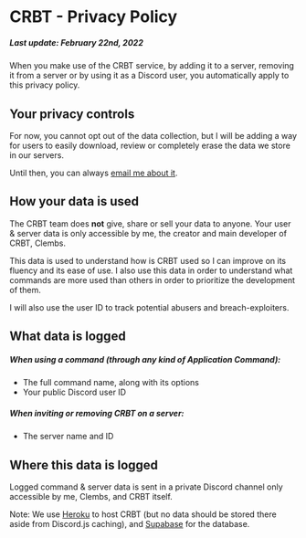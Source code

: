 <script>
</script>

<MetaTags title="Privacy Policy" description="Read about our usage of data collection on CRBT." />

# CRBT - Privacy Policy

##### Last update: February 22nd, 2022

When you make use of the CRBT service, by adding it to a server, removing it from a server or by using it as a Discord user, you automatically apply to this privacy policy.

## Your privacy controls

For now, you cannot opt out of the data collection, but I will be adding a way for users to easily download, review or completely erase the data we store in our servers.

Until then, you can always [email me about it](mailto:clembs@clembs.xyz).

## How your data is used

The CRBT team does **not** give, share or sell your data to anyone.
Your user & server data is only accessible by me, the creator and main developer of CRBT, Clembs.

This data is used to understand how is CRBT used so I can improve on its fluency and its ease of use. I also use this data in order to understand what commands are more used than others in order to prioritize the development of them.

I will also use the user ID to track potential abusers and breach-exploiters.

## What data is logged

##### When using a command (through any kind of Application Command):

- The full command name, along with its options
- Your public Discord user ID

##### When inviting or removing CRBT on a server:

- The server name and ID

## Where this data is logged

Logged command & server data is sent in a private Discord channel only accessible by me, Clembs, and CRBT itself.

Note: We use [Heroku](https://heroku.com/) to host CRBT (but no data should be stored there aside from Discord.js caching), and [Supabase](https://supabase.com) for the database.
